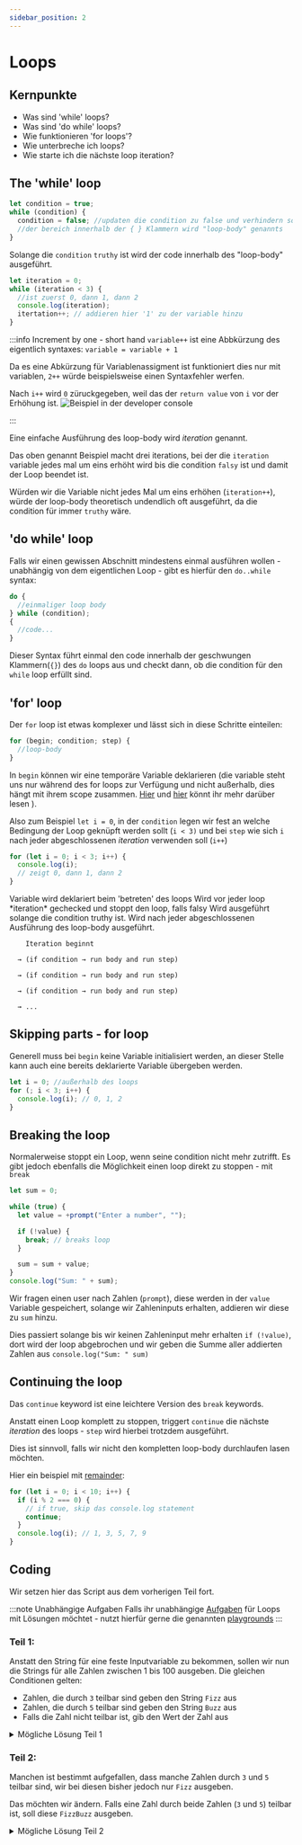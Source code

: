 ```yaml
---
sidebar_position: 2
---
```



# Loops

## Kernpunkte

- Was sind 'while' loops?
- Was sind 'do while' loops?
- Wie funktionieren 'for loops'?
- Wie unterbreche ich loops?
- Wie starte ich die nächste loop iteration?

## The 'while' loop

```js
let condition = true;
while (condition) {
  condition = false; //updaten die condition zu false und verhindern so eine loop wiederholung
  //der bereich innerhalb der { } Klammern wird "loop-body" genannts
}
```

Solange die `condition` `truthy` ist wird der code innerhalb des "loop-body" ausgeführt.

```js
let iteration = 0;
while (iteration < 3) {
  //ist zuerst 0, dann 1, dann 2
  console.log(iteration);
  itertation++; // addieren hier '1' zu der variable hinzu
}
```

:::info Increment by one - short hand
`variable++` ist eine Abbkürzung des eigentlich syntaxes: `variable = variable + 1`

Da es eine Abkürzung für Variablenassigment ist funktioniert dies nur mit variablen, `2++` würde beispielsweise einen Syntaxfehler werfen.

Nach `i++` wird `0` züruckgegeben, weil das der `return value` von `i` vor der Erhöhung ist.
![Beispiel in der developer console](../../static/screenshots/console-increment.png)

:::

Eine einfache Ausführung des loop-body wird _iteration_ genannt.

Das oben genannt Beispiel macht drei iterations, bei der die `iteration` variable jedes mal um eins
erhöht wird bis die condition `falsy` ist und damit der Loop beendet ist.

Würden wir die Variable nicht jedes Mal um eins erhöhen (`iteration++`), würde der loop-body
theoretisch undendlich oft ausgeführt, da die condition für immer `truthy` wäre.

## 'do while' loop

Falls wir einen gewissen Abschnitt mindestens einmal ausführen wollen - unabhängig von dem eigentlichen Loop - gibt es hierfür den `do..while` syntax:

```js
do {
  //einmaliger loop body
} while (condition);
{
  //code...
}
```

Dieser Syntax führt einmal den code innerhalb der geschwungen Klammern(`{}`) des `do` loops aus
und checkt dann, ob die condition für den `while` loop erfüllt sind.

## 'for' loop

Der `for` loop ist etwas komplexer und lässt sich in diese Schritte einteilen:

```js
for (begin; condition; step) {
  //loop-body
}
```

In `begin` können wir eine temporäre Variable deklarieren (die variable steht uns nur während des
for loops zur Verfügung und nicht außerhalb, dies hängt mit ihrem scope zusammen. [Hier](https://www.w3schools.com/js/js_scope.asp) und [hier](https://javascript.info/closure) könnt ihr mehr
darüber lesen ).

Also zum Beispiel `let i = 0`, in der `condition` legen wir fest an welche Bedingung der Loop
geknüpft werden sollt (`i < 3)` und bei `step` wie sich `i` nach jeder abgeschlossenen _iteration_ verwenden soll (`i++`)

```js
for (let i = 0; i < 3; i++) {
  console.log(i);
  // zeigt 0, dann 1, dann 2
}
```

<Tabs>
  <TabItem value="begin" label="begin" default>
    Variable wird deklariert beim 'betreten' des loops
  </TabItem>
  <TabItem value=" condition" label="condition" default>
    Wird vor jeder loop *iteration* gechecked und stoppt den loop, falls falsy
  </TabItem>
  <TabItem value="loop-body" label="loop-body" default>
    Wird ausgeführt solange die condition truthy ist.
  </TabItem>
  <TabItem value="step" label="step" default>
    Wird nach jeder abgeschlossenen Ausführung des loop-body ausgeführt.
  </TabItem>
  <TabItem value='ablauf' label='Visueller Ablauf' default>

        Iteration beginnt

      → (if condition → run body and run step)

      → (if condition → run body and run step)

      → (if condition → run body and run step)

      → ...

  </TabItem>
</Tabs>

## Skipping parts - for loop

Generell muss bei `begin` keine Variable initialisiert werden, an dieser Stelle kann
auch eine bereits deklarierte Variable übergeben werden.

```js
let i = 0; //außerhalb des loops
for (; i < 3; i++) {
  console.log(i); // 0, 1, 2
}
```

## Breaking the loop

Normalerweise stoppt ein Loop, wenn seine condition nicht mehr zutrifft.
Es gibt jedoch ebenfalls die Möglichkeit einen loop direkt zu stoppen - mit `break`

```js
let sum = 0;

while (true) {
  let value = +prompt("Enter a number", "");

  if (!value) {
    break; // breaks loop
  }

  sum = sum + value;
}
console.log("Sum: " + sum);
```

Wir fragen einen user nach Zahlen (`prompt`), diese werden in der `value` Variable gespeichert,
solange wir Zahleninputs erhalten, addieren wir diese zu `sum` hinzu.

Dies passiert solange bis wir keinen Zahleninput mehr erhalten `if (!value)`, dort wird
der loop abgebrochen und wir geben die Summe aller addierten Zahlen aus `console.log("Sum: " sum)`

## Continuing the loop

Das `continue` keyword ist eine leichtere Version des `break` keywords.

Anstatt einen Loop komplett zu stoppen, triggert `continue` die nächste _iteration_ des loops - `step`
wird hierbei trotzdem ausgeführt.

Dies ist sinnvoll, falls wir nicht den kompletten loop-body durchlaufen lasen möchten.

Hier ein beispiel mit [remainder](../part-one/operands#mathoperands):

```js
for (let i = 0; i < 10; i++) {
  if (i % 2 === 0) {
    // if true, skip das console.log statement
    continue;
  }
  console.log(i); // 1, 3, 5, 7, 9
}
```

## Coding

Wir setzen hier das Script aus dem vorherigen Teil fort.

:::note Unabhängige Aufgaben
Falls ihr unabhängige [Aufgaben](https://javascript.info/while-for#tasks) für Loops mit
Lösungen möchtet - nutzt hierfür gerne die genannten [playgrounds](../intro#playgrounds)
:::

### Teil 1:

Anstatt den String für eine feste Inputvariable zu bekommen, sollen wir nun die Strings
für alle Zahlen zwischen 1 bis 100 ausgeben.
Die gleichen Conditionen gelten:

- Zahlen, die durch `3` teilbar sind geben den String `Fizz` aus
- Zahlen, die durch `5` teilbar sind geben den String `Buzz` aus
- Falls die Zahl nicht teilbar ist, gib den Wert der Zahl aus

<details>
<summary>Mögliche Lösung Teil 1</summary>

```js
//jshint esnext:true

for (let i = 1; i <= 100; i++) {
  //loop bis 100 in 1er Schritten
  if (i % 3 === 0) {
    //condition 1
    console.log("Fizz");
    continue; //starte die nächste iteration
  }
  if (i % 5 === 0) {
    //condition 2
    console.log("Buzz");
    continue; //starte die nächste iteration
  }
  console.log(i); // gib die Zahl aus
}
```

</details>

### Teil 2:

Manchen ist bestimmt aufgefallen, dass manche Zahlen durch `3` und `5` teilbar sind,
wir bei diesen bisher jedoch nur `Fizz` ausgeben.

Das möchten wir ändern.
Falls eine Zahl durch beide Zahlen (`3` und `5`) teilbar ist, soll diese `FizzBuzz` ausgeben.

<details>
<summary>Mögliche Lösung Teil 2</summary>

```js
//jshint esnext:true

for (let i = 1; i <= 100; i++) {
  //loop bis 100 in 1er Schritten
  if (i % 3 === 0 && i % 5 === 0) {
    // condition 3
    console.log("FizzBuzz");
    continue; //starte die nächste iteration
  }

  if (i % 3 === 0) {
    //condition 1
    console.log("Fizz");
    continue; //starte die nächste iteration
  }
  if (i % 5 === 0) {
    //condition 2
    console.log("Buzz");
    continue; //starte die nächste iteration
  }
  console.log(i); // gib die Zahl aus
}
```

Eine weitere Lösung mit einem
[conditional operator](../part-two/conditionals#conditional-operator-) wäre:

```js
for (let i = 1; i <= 100; i++) {
  //loop bis 100 in 1er Schritten
  let output = ""; // Wir deklarieren einen leeren string, der updatebar ist
  if (i % 3 === 0) {
    //condition 1
    output += "Fizz";
    // Wir updaten die output variable durch das anhängen von "Fizz"
    // += ist dabei eine Abkürzung für: output = output + "Fizz"
  }
  if (i % 5 === 0) {
    //condition 2
    output += "Buzz"; //Wir updaten hier wieder und hängen "Buzz" an
  }
  console.log(output === "" ? i : output);
  // Wir checken mit einem conditional operator, ob der string leer ist und geben
  // je nach dem in der console entweder die Zahl(i) oder den String(output) aus
}
```

</details>
